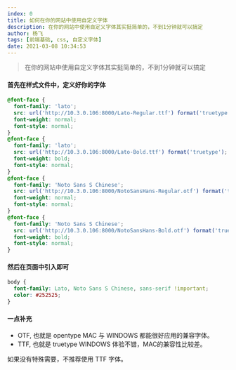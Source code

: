 ```yaml
---
index: 0
title: 如何在你的网站中使用自定义字体
description: 在你的网站中使用自定义字体其实挺简单的，不到1分钟就可以搞定
author: 杨飞
tags: [前端基础, css, 自定义字体]
date: 2021-03-08 10:34:53
---
```


> 在你的网站中使用自定义字体其实挺简单的，不到1分钟就可以搞定

#### 首先在样式文件中，定义好你的字体

```css
@font-face {
  font-family: 'lato';
  src: url('http://10.3.0.106:8000/Lato-Regular.ttf') format('truetype'); // 字体路径也可以是本地的字体文件路径
  font-weight: normal;
  font-style: normal;
}
@font-face {
  font-family: 'lato';
  src: url('http://10.3.0.106:8000/Lato-Bold.ttf') format('truetype');
  font-weight: bold;
  font-style: normal;
}
@font-face {
  font-family: 'Noto Sans S Chinese';
  src: url('http://10.3.0.106:8000/NotoSansHans-Regular.otf') format('truetype');
  font-weight: normal;
  font-style: normal;
}
@font-face {
  font-family: 'Noto Sans S Chinese';
  src: url('http://10.3.0.106:8000/NotoSansHans-Bold.otf') format('truetype');
  font-weight: bold;
  font-style: normal;
}
```

#### 然后在页面中引入即可

```css
body {
  font-family: Lato, Noto Sans S Chinese, sans-serif !important;
  color: #252525;
}
```

#### 一点补充

- OTF, 也就是 opentype MAC 与 WINDOWS 都能很好应用的兼容字体。
- TTF, 也就是 truetype WINDOWS 体验不错，MAC的兼容性比较差。

如果没有特殊需要，不推荐使用 TTF 字体。
